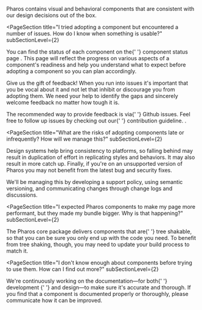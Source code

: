 
<PageSection isHeader title="Pharos FAQ" />

<PageSection title="How can Pharos help my development?" subSectionLevel={2}>
  <p>
    Pharos contains visual and behavioral components that are consistent with our design decisions
    out of the box.
  </p>
</PageSection>

<PageSection
  title="I tried adopting a component but encountered a number of issues. How do I know when something is usable?"
  subSectionLevel={2}
>
  <p>
    You can find the status of each component on the{' '}
    <PharosLink href="https://pharos.jstor.org/components/component-status">
      component status page
    </PharosLink>
    . This page will reflect the progress on various aspects of a component's readiness and help you
    understand what to expect before adopting a component so you can plan accordingly.
  </p>
</PageSection>

<PageSection title="What do I do if I still run into issues?" subSectionLevel={2}>
  <p>
    Give us the gift of feedback! When you run into issues it's important that you be vocal about it
    and not let that inhibit or discourage you from adopting them. We need your help to identify the
    gaps and sincerely welcome feedback no matter how tough it is.
  </p>
  <p>
    The recommended way to provide feedback is via{' '}
    <PharosLink href="https://github.com/ithaka/pharos/issues">Github issues</PharosLink>. Feel free
    to follow up issues by checking out our{' '}
    <PharosLink href="https://github.com/ithaka/pharos/blob/develop/docs/README.md">
      contribution guideline.
    </PharosLink>
    .
  </p>
</PageSection>

<PageSection
  title="What are the risks of adopting components late or infrequently? How will we manage this?"
  subSectionLevel={2}
>
  <p>
    Design systems help bring consistency to platforms, so falling behind may result in duplication
    of effort in replicating styles and behaviors. It may also result in more catch up. Finally, if
    you're on an unsupported version of Pharos you may not benefit from the latest bug and security
    fixes.
  </p>
  <p>
    We'll be managing this by developing a support policy, using semantic versioning, and
    communicating changes through change logs and discussions.
  </p>
</PageSection>

<PageSection
  title="I expected Pharos components to make my page more performant, but they made my bundle bigger. Why is that happening?"
  subSectionLevel={2}
>
  <p>
    The Pharos core package delivers components that are{' '}
    <PharosLink href="https://webpack.js.org/guides/tree-shaking/">tree shakable</PharosLink>, so
    that you can be sure you only end up with the code you need. To benefit from tree shaking,
    though, you may need to update your build process to match it.
  </p>
</PageSection>

<PageSection
  title="I don't know enough about components before trying to use them. How can I find out more?"
  subSectionLevel={2}
>
  <p>
    We're continuously working on the documentation—for both{' '}
    <PharosLink href="https://pharos.jstor.org/storybook/?path=/story/pharos-10-1-0-intro--page">
      development
    </PharosLink>{' '}
    and <PharosLink href="https://pharos.jstor.org">design</PharosLink>—to make sure it's accurate
    and thorough. If you find that a component is documented properly or thoroughly, please
    communicate how it can be improved.
  </p>
</PageSection>
